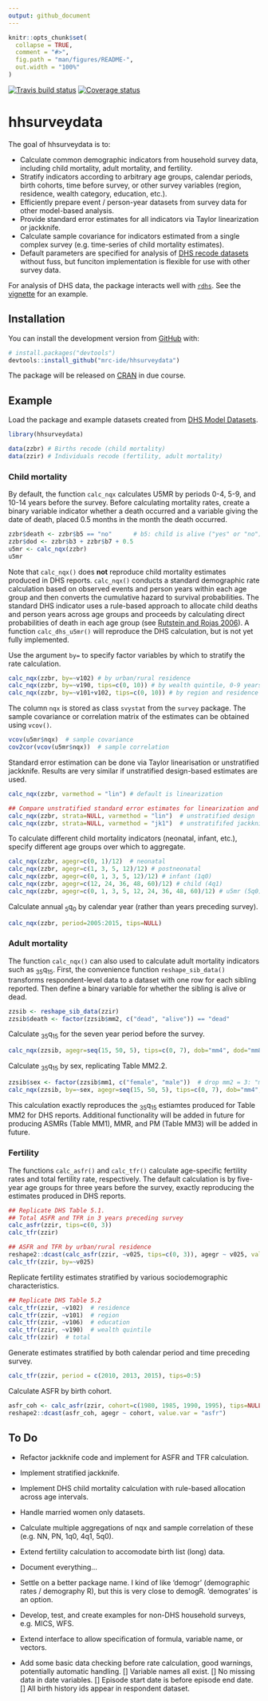 ```yaml
---
output: github_document
---
```


<!-- README.md is generated from README.Rmd. Please edit that file -->

```r
knitr::opts_chunk$set(
  collapse = TRUE,
  comment = "#>",
  fig.path = "man/figures/README-",
  out.width = "100%"
)
```
  [![Travis build status](https://travis-ci.org/mrc-ide/hhsurveydata.svg?branch=master)](https://travis-ci.org/mrc-ide/hhsurveydata)
  [![Coverage status](https://codecov.io/gh/mrc-ide/hhsurveydata/branch/master/graph/badge.svg)](https://codecov.io/github/mrc-ide/hhsurveydata?branch=master)
  
# hhsurveydata

The goal of hhsurveydata is to:

* Calculate common demographic indicators from household survey data, including child mortality, adult mortality, and fertility.
* Stratify indicators according to arbitrary age groups, calendar periods, birth cohorts, time before survey, or other survey variables (region, residence, wealth category, education, etc.).
* Efficiently prepare event / person-year datasets from survey data for other model-based analysis.
* Provide standard error estimates for all indicators via Taylor linearization or jackknife.
* Calculate sample covariance for indicators estimated from a single complex survey (e.g. time-series of child mortality estimates).
* Default parameters are specified for analysis of [DHS recode datasets](https://dhsprogram.com/data/) without fuss, but funciton implementation is flexible for use with other survey data.

For analysis of DHS data, the package interacts well with [`rdhs`](https://ojwatson.github.io/rdhs/). See the [vignette](https://github.com/mrc-ide/hhsurveydata/blob/master/vignettes/rdhs-integration.pdf) for an example.

## Installation

You can install the development version from [GitHub](https://github.com/mrc-ide/hhsurveydata) with:

``` r
# install.packages("devtools")
devtools::install_github("mrc-ide/hhsurveydata")
```

The package will be released on [CRAN](https://CRAN.R-project.org) in due course.


## Example

Load the package and example datasets created from [DHS Model Datasets](https://dhsprogram.com/data/model-datasets.cfm).
```r
library(hhsurveydata)

data(zzbr) # Births recode (child mortality)
data(zzir) # Individuals recode (fertility, adult mortality)
```

### Child mortality 

By default, the function `calc_nqx` calculates U5MR by periods 0-4, 5-9, and 10-14 
years before the survey. Before calculating mortality rates, create a binary variable
indicator whether a death occurred and a variable giving the date of death, placed 
0.5 months in the month the death occurred.

```r
zzbr$death <- zzbr$b5 == "no"      # b5: child is alive ("yes" or "no")
zzbr$dod <- zzbr$b3 + zzbr$b7 + 0.5
u5mr <- calc_nqx(zzbr)
u5mr
```

Note that `calc_nqx()` does **not** reproduce child mortality estimates 
produced in DHS reports. `calc_nqx()` conducts a standard demographic rate 
calculation based on observed events and person years within each age group
and then converts the cumulative hazard to survival probabilities. The standard
DHS indicator uses a rule-based approach to allocate child deaths and person 
years across age groups and proceeds by calculating direct probabilities of death 
in each age group (see [Rutstein and Rojas 2006](http://dhsprogram.com/pubs/pdf/DHSG1/Guide_to_DHS_Statistics_29Oct2012_DHSG1.pdf)). 
A function `calc_dhs_u5mr()` will reproduce the DHS calculation, but is not 
yet fully implemented.

Use the argument `by=` to specify factor variables by which to stratify the rate
calculation.

```r
calc_nqx(zzbr, by=~v102) # by urban/rural residence
calc_nqx(zzbr, by=~v190, tips=c(0, 10)) # by wealth quintile, 0-9 years before
calc_nqx(zzbr, by=~v101+v102, tips=c(0, 10)) # by region and residence
```

The column `nqx` is stored as class `svystat` from the  `survey` package. The 
sample covariance or correlation matrix of the estimates can be obtained using 
`vcov()`.

```r
vcov(u5mr$nqx)  # sample covariance
cov2cor(vcov(u5mr$nqx))  # sample correlation
```

Standard error estimation can be done via Taylor linearisation or unstratified 
jackknife. Results are very similar if unstratified design-based estimates are used.

```r
calc_nqx(zzbr, varmethod = "lin") # default is linearization

## Compare unstratified standard error estimates for linearization and jackknife
calc_nqx(zzbr, strata=NULL, varmethod = "lin")  # unstratified design
calc_nqx(zzbr, strata=NULL, varmethod = "jk1")  # unstratififed jackknife
```

To calculate different child mortality indicators (neonatal, infant, etc.), specify
different age groups over which to aggregate.

```r
calc_nqx(zzbr, agegr=c(0, 1)/12)  # neonatal
calc_nqx(zzbr, agegr=c(1, 3, 5, 12)/12) # postneonatal
calc_nqx(zzbr, agegr=c(0, 1, 3, 5, 12)/12) # infant (1q0)
calc_nqx(zzbr, agegr=c(12, 24, 36, 48, 60)/12) # child (4q1)
calc_nqx(zzbr, agegr=c(0, 1, 3, 5, 12, 24, 36, 48, 60)/12) # u5mr (5q0)
```

Calculate annual ~5~q~0~ by calendar year (rather than years preceding survey).

```r
calc_nqx(zzbr, period=2005:2015, tips=NULL)
```

### Adult mortality

The function `calc_nqx()` can also used to calculate adult mortality indicators 
such as ~35~q~15~. First, the convenience function `reshape_sib_data()` transforms 
respondent-level data to a dataset with one row for each sibling reported. Then 
define a binary variable for whether the sibling is alive or dead.

```r
zzsib <- reshape_sib_data(zzir)
zzsib$death <- factor(zzsib$mm2, c("dead", "alive")) == "dead"
```

Calculate ~35~q~15~ for the seven year period before the survey.
```r
calc_nqx(zzsib, agegr=seq(15, 50, 5), tips=c(0, 7), dob="mm4", dod="mm8")
```

Calculate ~35~q~15~ by sex, replicating Table MM2.2.
```r
zzsib$sex <- factor(zzsib$mm1, c("female", "male"))  # drop mm2 = 3: "missing"
calc_nqx(zzsib, by=~sex, agegr=seq(15, 50, 5), tips=c(0, 7), dob="mm4", dod="mm8")
```

This calculation exactly reproduces the ~35~q~15~ estiamtes produced for Table MM2
for DHS reports. Additional functionality will be added in future for producing 
ASMRs (Table MM1), MMR, and PM (Table MM3) will be added in future.

### Fertility

The functions `calc_asfr()` and `calc_tfr()` calculate age-specific fertility 
rates and total fertility rate, respectively. The default calculation is by 
five-year age groups for three years before the survey, exactly reproducing 
the estimates produced in DHS reports.

```r
## Replicate DHS Table 5.1.
## Total ASFR and TFR in 3 years preceding survey
calc_asfr(zzir, tips=c(0, 3))
calc_tfr(zzir)

## ASFR and TFR by urban/rural residence
reshape2::dcast(calc_asfr(zzir, ~v025, tips=c(0, 3)), agegr ~ v025, value.var = "asfr")
calc_tfr(zzir, by=~v025)
```

Replicate fertility estimates stratified by various sociodemographic characteristics.

```r
## Replicate DHS Table 5.2
calc_tfr(zzir, ~v102)  # residence
calc_tfr(zzir, ~v101)  # region
calc_tfr(zzir, ~v106)  # education
calc_tfr(zzir, ~v190)  # wealth quintile
calc_tfr(zzir)  # total
```

Generate estimates stratified by both calendar period and time preceding survey.
```r
calc_tfr(zzir, period = c(2010, 2013, 2015), tips=0:5)
```

Calculate ASFR by birth cohort.
```r
asfr_coh <- calc_asfr(zzir, cohort=c(1980, 1985, 1990, 1995), tips=NULL)
reshape2::dcast(asfr_coh, agegr ~ cohort, value.var = "asfr")
```

## To Do

* Refactor jackknife code and implement for ASFR and TFR calculation.
* Implement stratified jackknife.
* Implement DHS child mortality calculation with rule-based allocation across age intervals.
* Handle married women only datasets.
* Calculate multiple aggregations of nqx and sample correlation of these (e.g. NN, PN, 1q0, 4q1, 5q0).
* Extend fertility calculation to accomodate birth list (long) data.
* Document everything...
* Settle on a better package name. I kind of like 'demogr' (demographic rates / demography R), but this is very close to demogR. 'demogrates' is an option.
* Develop, test, and create examples for non-DHS household surveys, e.g. MICS, WFS.
* Extend interface to allow specification of formula, variable name, or vectors.


* Add some basic data checking before rate calculation, good warnings, potentially
  automatic handling.
  [] Variable names all exist.
  [] No missing data in date variables.
  [] Episode start date is before episode end date.
  [] All birth history ids appear in respondent dataset.
